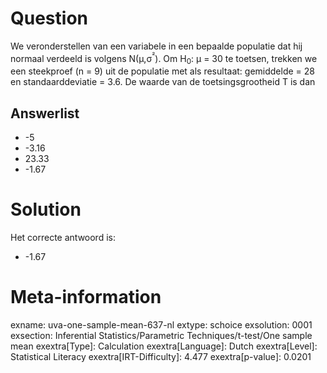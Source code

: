 Question
========

We veronderstellen van een variabele in een bepaalde populatie dat hij
normaal verdeeld is volgens N(μ,σ^²^). Om H~0~: μ = 30 te toetsen,
trekken we een steekproef (n = 9) uit de populatie met als resultaat:
gemiddelde = 28 en standaarddeviatie = 3.6. De waarde van de
toetsingsgrootheid T is dan

Answerlist
----------

* -5
* -3.16
* 23.33
* -1.67

Solution
========

Het correcte antwoord is: 

* -1.67

Meta-information
================
exname: uva-one-sample-mean-637-nl
extype: schoice
exsolution: 0001
exsection: Inferential Statistics/Parametric Techniques/t-test/One sample mean
exextra[Type]: Calculation
exextra[Language]: Dutch
exextra[Level]: Statistical Literacy
exextra[IRT-Difficulty]: 4.477
exextra[p-value]: 0.0201
